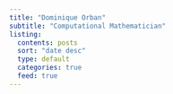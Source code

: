 ```yaml
---
title: "Dominique Orban"
subtitle: "Computational Mathematician"
listing:
  contents: posts
  sort: "date desc"
  type: default
  categories: true
  feed: true
---
```


